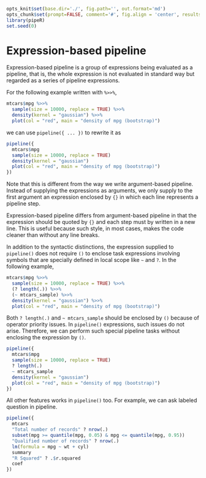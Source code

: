 ```r
opts_knit$set(base.dir='./', fig.path='', out.format='md')
opts_chunk$set(prompt=FALSE, comment='#', fig.align = 'center', results='markup')
library(pipeR)
set.seed(0)
```

# Expression-based pipeline

Expression-based pipeline is a group of expressions being evaluated as a pipeline, that is, the whole expression is not evaluated in standard way but regarded as a series of pipeline expressions.

For the following example written with `%>>%`,

```r
mtcars$mpg %>>%
  sample(size = 10000, replace = TRUE) %>>%
  density(kernel = "gaussian") %>>%
  plot(col = "red", main = "density of mpg (bootstrap)")
```

we can use `pipeline({ ... })` to rewrite it as

```r
pipeline({
  mtcars$mpg
  sample(size = 10000, replace = TRUE)
  density(kernel = "gaussian")
  plot(col = "red", main = "density of mpg (bootstrap)")  
})
```

Note that this is different from the way we write argument-based pipeline. Instead of supplying the expressions as arguments, we only supply to the first argument an expression enclosed by `{}` in which each line represents a pipeline step.

Expression-based pipeline differs from argument-based pipeline in that the expression should be quoted by `{}` and each step must by written in a new line. This is useful because such style, in most cases, makes the code cleaner than without any line breaks.

In addition to the syntactic distinctions, the expression supplied to `pipeline()` does not require `()` to enclose task expressions involving symbols that are specially defined in local scope like `~` and `?`. In the following example,

```r
mtcars$mpg %>>%
  sample(size = 10000, replace = TRUE) %>>%
  (? length(.)) %>>%
  (~ mtcars_sample) %>>%
  density(kernel = "gaussian") %>>%
  plot(col = "red", main = "density of mpg (bootstrap)")
```

Both `? length(.)` and `~ mtcars_sample` should be enclosed by `()` because of operator priority issues. In `pipeline()` expressions, such issues do not arise. Therefore, we can perform such special pipeline tasks without enclosing the expression by `()`.

```r
pipeline({
  mtcars$mpg
  sample(size = 10000, replace = TRUE)
  ? length(.)
  ~ mtcars_sample
  density(kernel = "gaussian")
  plot(col = "red", main = "density of mpg (bootstrap)")  
})
```

All other features works in `pipeline()` too. For example, we can ask labeled question in pipeline.

```r
pipeline({
  mtcars
  "Total number of records" ? nrow(.)
  subset(mpg >= quantile(mpg, 0.05) & mpg <= quantile(mpg, 0.95))
  "Qualified number of records" ? nrow(.)
  lm(formula = mpg ~ wt + cyl)
  summary
  "R Squared" ? .$r.squared
  coef
})
```
